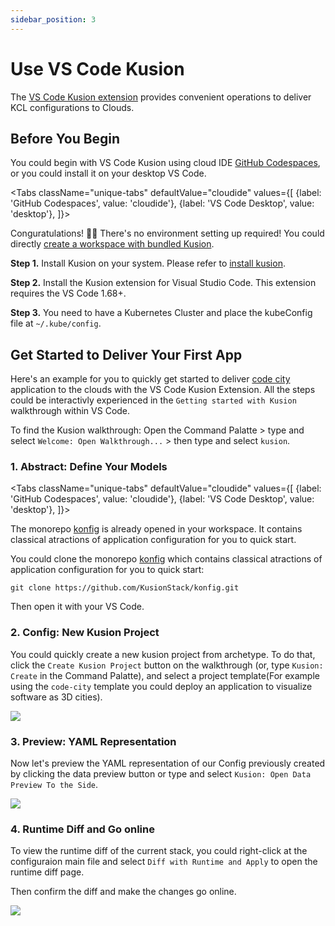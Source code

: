 ```yaml
---
sidebar_position: 3
---
```



# Use VS Code Kusion

The [VS Code Kusion extension](https://marketplace.visualstudio.com/items?itemName=KusionStack.kusion) provides convenient operations to deliver KCL configurations to Clouds.

## Before You Begin

You could begin with VS Code Kusion using cloud IDE [GitHub Codespaces](https://github.com/features/codespaces), or you could install it on your desktop VS Code.

<Tabs
  className="unique-tabs"
  defaultValue="cloudide"
  values={[
    {label: 'GitHub Codespaces', value: 'cloudide'},
    {label: 'VS Code Desktop', value: 'desktop'},
  ]}>
<TabItem value="cloudide">

Conguratulations! 🎉🎉 There's no environment setting up required! You could directly [create a workspace with bundled Kusion](https://github.com/codespaces/new?hide_repo_select=true&ref=main&repo=488867056&machine=standardLinux32gb&devcontainer_path=.devcontainer.json).

</TabItem>
<TabItem value="desktop">

**Step 1.** Install Kusion on your system. Please refer to [install kusion](/docs/user_docs/getting-started/install-kusion).

**Step 2.** Install the Kusion extension for Visual Studio Code. This extension requires the VS Code 1.68+.

**Step 3.** You need to have a Kubernetes Cluster and place the kubeConfig file at `~/.kube/config`.

</TabItem>
</Tabs>

## Get Started to Deliver Your First App

Here's an example for you to quickly get started to deliver [code city](https://wettel.github.io/codecity.html) application to the clouds with the VS Code Kusion Extension. All the steps could be interactivly experienced in the `Getting started with Kusion` walkthrough within VS Code.

To find the Kusion walkthrough: Open the Command Palatte > type and select `Welcome: Open Walkthrough...` > then type and select `kusion`.


### 1. Abstract: Define Your Models

<Tabs
  className="unique-tabs"
  defaultValue="cloudide"
  values={[
    {label: 'GitHub Codespaces', value: 'cloudide'},
    {label: 'VS Code Desktop', value: 'desktop'},
  ]}>
<TabItem value="cloudide">

The monorepo [konfig](https://github.com/KusionStack/konfig) is already opened in your workspace. It contains classical atractions of application configuration for you to quick start.

</TabItem>
<TabItem value="desktop">

You could clone the monorepo [konfig](https://github.com/KusionStack/konfig) which contains classical atractions of application configuration for you to quick start:
    
```shell
git clone https://github.com/KusionStack/konfig.git
```

Then open it with your VS Code.

</TabItem>
</Tabs>

### 2. Config: New Kusion Project

You could quickly create a new kusion project from archetype. To do that, click the `Create Kusion Project` button on the walkthrough (or, type `Kusion: Create` in the Command Palatte), and select a project template(For example using the `code-city` template you could deploy an application to visualize software as 3D cities).

![](/img/docs/user_docs/getting-started/create-project.gif)

### 3. Preview: YAML Representation

Now let's preview the YAML representation of our Config previously created by clicking the data preview button or type and select `Kusion: Open Data Preview To the Side`.

![](/img/docs/user_docs/getting-started/data-preview.gif)

### 4. Runtime Diff and Go online
    
To view the runtime diff of the current stack, you could right-click at the configuraion main file and select `Diff with Runtime and Apply` to open the runtime diff page.

Then confirm the diff and make the changes go online.

![](/img/docs/user_docs/getting-started/config-diff-apply.gif)

